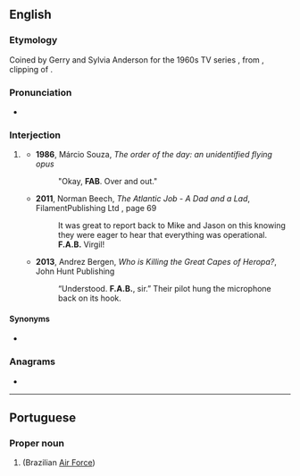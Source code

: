 {{also|fab|Fab|F.A.B.}}
==English==

===Etymology===
Coined by Gerry and Sylvia Anderson for the 1960s TV series ''{{w|Thunderbirds}}'', from {{m|en|fab}}, clipping of {{m|en|fabulous}}.

===Pronunciation===
* {{hyphenation|en|F|A|B}}

===Interjection===
{{en-interj}}

# {{lb|en|radio telecommunications|humorous}} {{non-gloss definition|used to acknowledge that a message has been received and understood}}
#* '''1986''', Márcio Souza, ''The order of the day: an unidentified flying opus''
#*: &quot;Okay, '''FAB'''. Over and out.&quot;
#* '''2011''', Norman Beech, ''The Atlantic Job - A Dad and a Lad'', FilamentPublishing Ltd {{ISBN|9781905493753}}, page 69
#*: It was great to report back to Mike and Jason on this knowing they were eager to hear that everything was operational. '''F.A.B.''' Virgil!
#* '''2013''', Andrez Bergen, ''Who is Killing the Great Capes of Heropa?'', John Hunt Publishing {{ISBN|9781782792345}}
#*: “Understood. '''F.A.B.''', sir.” Their pilot hung the microphone back on its hook.

====Synonyms====
* {{l|en|roger}}

===Anagrams===
* {{anagrams|en|a=abf|AFB|B.F.A.|BAF|BFA}}

----

==Portuguese==

===Proper noun===
{{pt-proper noun|f}}

# {{acronym of|pt|{{w|Força Aérea Brasileira}}|nodot=1}} (Brazilian [[Air Force]])